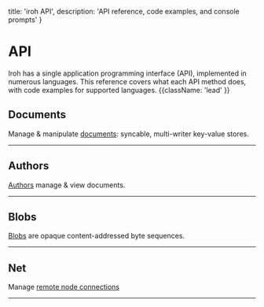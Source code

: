 

  title: 'iroh API',
  description: 'API reference, code examples, and console prompts'
}

# API

Iroh has a single application programming interface (API), implemented in numerous languages. This reference covers what each API method does, with code examples for supported languages. {{className: 'lead' }}


## Documents

Manage & manipulate [documents](/docs/layers/documents): syncable, multi-writer key-value stores.

<ApiCommands commands={commands.doc} />

---

## Authors

[Authors](/docs/layers/documents#authors-and-permissions) manage & view documents.

<ApiCommands commands={commands.author} />

---

## Blobs

[Blobs](/docs/layers/blobs) are opaque content-addressed byte sequences.

<ApiCommands commands={commands.blob} />

---

## Net

Manage [remote node connections](/docs/layers/networking) 

<ApiCommands commands={commands.net} />

---
